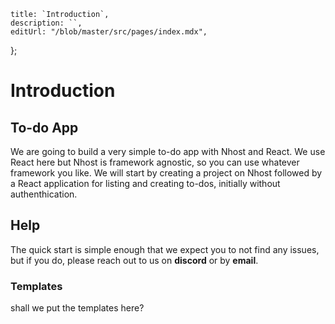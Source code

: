 
    title: `Introduction`,
    description: ``,
    editUrl: "/blob/master/src/pages/index.mdx",
};

<MetaTags meta={meta} />

# Introduction

## To-do App
We are going to build a very simple to-do app with Nhost and React. We use React here but Nhost is framework agnostic, so you can use whatever framework you like.
We will start by creating a project on Nhost followed by a React application for listing and creating to-dos, initially without authenthication. 

## Help

The quick start is simple enough that we expect you to not find any issues, but if you do, please reach out to us on **discord** or by **email**.

### Templates

shall we put the templates here?